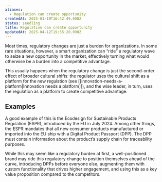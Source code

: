 ```yaml
---
aliases:
  - Regulation can create opportunity
createdAt: 2025-01-19T16:42:49.000Z
status: seedling
title: Regulation can create opportunity
updatedAt: 2025-04-12T15:55:20.000Z
---
```

Most times, regulatory changes are just a burden for organizations. In some rare situations, however, a smart organization can “ride” a regulatory wave to seize a new opportunity in the market, effectively turning what would otherwise be a burden into a competitive advantage.

This usually happens when the regulatory change is just the second-order effect of broader cultural shifts: the regulator uses the cultural shift as a platform for the new regulation (see [[innovation-needs-a-platform|Innovation needs a platform]]), and the wise leader, in turn, uses the regulation as a platform to create competitive advantage.

## Examples

A good example of this is the Ecodesign for Sustainable Products Regulation (ESPR), introduced by the EU in July 2024. Among other things, the ESPR mandates that all new consumer products manufactured or imported into the EU ship with a Digital Product Passport (DPP). The DPP must contain information about the product’s supply chain for traceability purposes.

While this may seem like a regulatory burden at first, a well-positioned brand may ride this regulatory change to position themselves ahead of the curve, introducing DPPs before everyone else, augmenting them with custom functionality that drives higher engagement, and using this as a key value proposition compared to the competitors.

